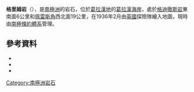 {{coord|65|23|S|64|29|W|source:GNIS|display=title}}

'''格里姆岩'''（{{lang-en|Grim Rock}}），是[[南極洲|南極洲]]的岩石，位於[[葛拉漢地|葛拉漢地]]的[[葛拉漢海岸|葛拉漢海岸]]，處於[[格迪徹斯岩|格迪徹斯岩]]東南面6公里和[[佩雷斯角|佩雷斯角]]西北面19公里，在1936年2月由[[英國|英國]]探險隊繪入地圖，現時由[[南極條約體系|南極條約體系]]管理。

==參考資料==
*{{cite gnis | type = antarid | id = 6059| name = Grim Rock | accessdate = 2012-05-08}}
*{{cite book |editor-first= Fred G. |editor-last= Alberts |title= Geographic Names of the Antarctic |url= http://archive.org/download/GeographicNamesOfTheAntarctic2ndEdition/Gna-GeographicNamesOfTheAntarctic2ndEdition1995.pdf |accessdate= 2012-04-05 |edition= second |date=June 1995 |publisher=United States Board on Geographic Names|page= 297}}
*{{usgs-gazetteer|id=6059}}

{{DEFAULTSORT:Grim Rock}}
[[Category:南極洲岩石|Category:南極洲岩石]]


{{GrahamCoast-geo-stub}}